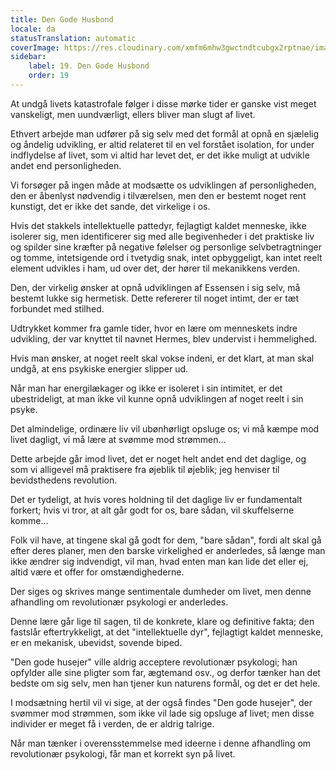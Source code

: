 ```yaml
---
title: Den Gode Husbond
locale: da
statusTranslation: automatic
coverImage: https://res.cloudinary.com/xmfm6mhw3gwctndtcubgx2rptnae/image/upload/v1740468922/small_cover_tratado_de_psicologia_revolucionaria_a4c0dca4e0.webp
sidebar:
    label: 19. Den Gode Husbond
    order: 19
---
```

At undgå livets katastrofale følger i disse mørke tider er ganske vist meget vanskeligt, men uundværligt, ellers bliver man slugt af livet.

Ethvert arbejde man udfører på sig selv med det formål at opnå en sjælelig og åndelig udvikling, er altid relateret til en vel forstået isolation, for under indflydelse af livet, som vi altid har levet det, er det ikke muligt at udvikle andet end personligheden.

Vi forsøger på ingen måde at modsætte os udviklingen af personligheden, den er åbenlyst nødvendig i tilværelsen, men den er bestemt noget rent kunstigt, det er ikke det sande, det virkelige i os.

Hvis det stakkels intellektuelle pattedyr, fejlagtigt kaldet menneske, ikke isolerer sig, men identificerer sig med alle begivenheder i det praktiske liv og spilder sine kræfter på negative følelser og personlige selvbetragtninger og tomme, intetsigende ord i tvetydig snak, intet opbyggeligt, kan intet reelt element udvikles i ham, ud over det, der hører til mekanikkens verden.

Den, der virkelig ønsker at opnå udviklingen af Essensen i sig selv, må bestemt lukke sig hermetisk. Dette refererer til noget intimt, der er tæt forbundet med stilhed.

Udtrykket kommer fra gamle tider, hvor en lære om menneskets indre udvikling, der var knyttet til navnet Hermes, blev undervist i hemmelighed.

Hvis man ønsker, at noget reelt skal vokse indeni, er det klart, at man skal undgå, at ens psykiske energier slipper ud.

Når man har energilækager og ikke er isoleret i sin intimitet, er det ubestrideligt, at man ikke vil kunne opnå udviklingen af noget reelt i sin psyke.

Det almindelige, ordinære liv vil ubønhørligt opsluge os; vi må kæmpe mod livet dagligt, vi må lære at svømme mod strømmen...

Dette arbejde går imod livet, det er noget helt andet end det daglige, og som vi alligevel må praktisere fra øjeblik til øjeblik; jeg henviser til bevidsthedens revolution.

Det er tydeligt, at hvis vores holdning til det daglige liv er fundamentalt forkert; hvis vi tror, at alt går godt for os, bare sådan, vil skuffelserne komme...

Folk vil have, at tingene skal gå godt for dem, "bare sådan", fordi alt skal gå efter deres planer, men den barske virkelighed er anderledes, så længe man ikke ændrer sig indvendigt, vil man, hvad enten man kan lide det eller ej, altid være et offer for omstændighederne.

Der siges og skrives mange sentimentale dumheder om livet, men denne afhandling om revolutionær psykologi er anderledes.

Denne lære går lige til sagen, til de konkrete, klare og definitive fakta; den fastslår eftertrykkeligt, at det "intellektuelle dyr", fejlagtigt kaldet menneske, er en mekanisk, ubevidst, sovende biped.

"Den gode husejer" ville aldrig acceptere revolutionær psykologi; han opfylder alle sine pligter som far, ægtemand osv., og derfor tænker han det bedste om sig selv, men han tjener kun naturens formål, og det er det hele.

I modsætning hertil vil vi sige, at der også findes "Den gode husejer", der svømmer mod strømmen, som ikke vil lade sig opsluge af livet; men disse individer er meget få i verden, de er aldrig talrige.

Når man tænker i overensstemmelse med ideerne i denne afhandling om revolutionær psykologi, får man et korrekt syn på livet.

